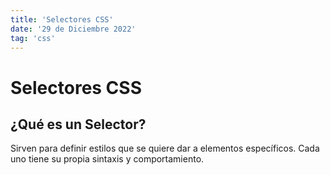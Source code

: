 ```yaml
---
title: 'Selectores CSS'
date: '29 de Diciembre 2022'
tag: 'css'
---
```

# Selectores CSS

## ¿Qué es un Selector?

Sirven para definir estilos que se quiere dar a elementos específicos. Cada uno tiene su propia sintaxis y comportamiento.
